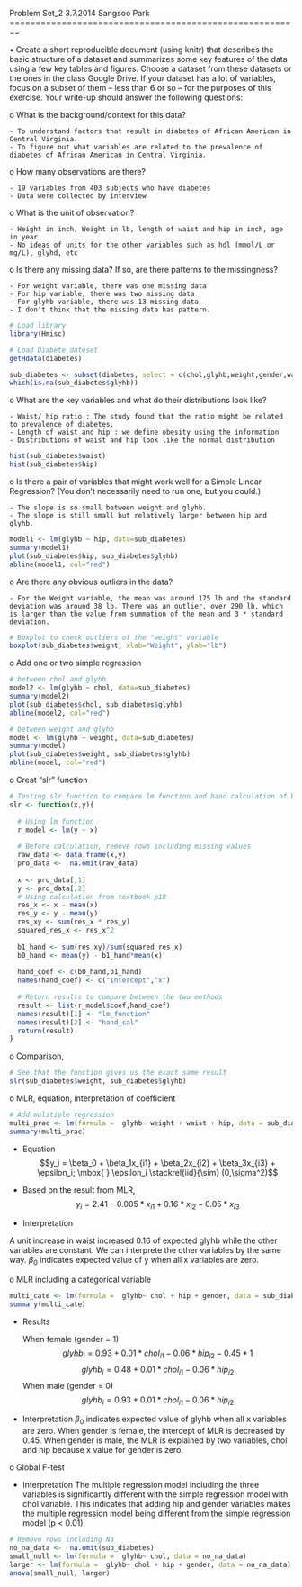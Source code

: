 Problem Set_2
3.7.2014
Sangsoo Park
========================================================

•  Create a short reproducible document (using knitr) that describes the basic structure of a dataset and summarizes some key features of the data using a few key tables and figures. Choose a dataset from these datasets or the ones in the class Google Drive. If your dataset has a lot of variables, focus on a subset of them – less than 6 or so – for the purposes of this exercise. Your write-up should answer the following questions:

o	What is the background/context for this data?

    - To understand factors that result in diabetes of African American in Central Virginia. 
    - To figure out what variables are related to the prevalence of diabetes of African American in Central Virginia. 

o	How many observations are there?

    - 19 variables from 403 subjects who have diabetes
    - Data were collected by interview

o	What is the unit of observation?

    - Height in inch, Weight in lb, length of waist and hip in inch, age in year
    - No ideas of units for the other variables such as hdl (mmol/L or mg/L), glyhd, etc 

o	Is there any missing data? If so, are there patterns to the missingness?

    - For weight variable, there was one missing data 
    - For hip variable, there was two missing data
    - For glyhb variable, there was 13 missing data
    - I don't think that the missing data has pattern.  

```r
# Load library
library(Hmisc)

# Load Diabete dateset
getHdata(diabetes)

sub_diabetes <- subset(diabetes, select = c(chol,glyhb,weight,gender,waist,hip))
which(is.na(sub_diabetes$glyhb))
```

o	What are the key variables and what do their distributions look like?

    - Waist/ hip ratio : The study found that the ratio might be related to prevalence of diabetes. 
    - Length of waist and hip : we define obesity using the information
    - Distributions of waist and hip look like the normal distribution
  
```r
hist(sub_diabetes$waist)
hist(sub_diabetes$hip)
```

o	Is there a pair of variables that might work well for a Simple Linear Regression? (You don't necessarily need to run one, but you could.)

    - The slope is so small between weight and glyhb.
    - The slope is still small but relatively larger between hip and glyhb.
```r
model1 <- lm(glyhb ~ hip, data=sub_diabetes)
summary(model1)
plot(sub_diabetes$hip, sub_diabetes$glyhb)
abline(model1, col="red")
```

o	Are there any obvious outliers in the data?

    - For the Weight variable, the mean was around 175 lb and the standard deviation was around 38 lb. There was an outlier, over 290 lb, which is larger than the value from summation of the mean and 3 * standard deviation. 
```r
# Boxplot to check outliers of the "weight" variable
boxplot(sub_diabetes$weight, xlab="Weight", ylab="lb")
```

o Add one or two simple regression 
```r
# between chol and glyhb
model2 <- lm(glyhb ~ chol, data=sub_diabetes)
summary(model2)
plot(sub_diabetes$chol, sub_diabetes$glyhb)
abline(model2, col="red")

# between weight and glyhb
model <- lm(glyhb ~ weight, data=sub_diabetes)
summary(model)
plot(sub_diabetes$weight, sub_diabetes$glyhb)
abline(model, col="red")
```

o Creat "slr" function

```r
# Testing slr function to compare lm function and hand calculation of b0 and b1
slr <- function(x,y){
  
  # Using lm function
  r_model <- lm(y ~ x)
  
  # Before calculation, remove rows including missing values
  raw_data <- data.frame(x,y)
  pro_data <-  na.omit(raw_data)
  
  x <- pro_data[,1]
  y <- pro_data[,2]
  # Using calculation from textbook p18
  res_x <- x - mean(x)  
  res_y <- y - mean(y)
  res_xy <- sum(res_x * res_y)
  squared_res_x <- res_x^2
  
  b1_hand <- sum(res_xy)/sum(squared_res_x)
  b0_hand <- mean(y) - b1_hand*mean(x)
  
  hand_coef <- c(b0_hand,b1_hand)
  names(hand_coef) <- c("Intercept","x")
  
  # Return results to compare between the two methods
  result <- list(r_model$coef,hand_coef)
  names(result)[1] <- "lm_function"
  names(result)[2] <- "hand_cal"
  return(result)
}
```

o Comparison, 
  
```r
# See that the function gives us the exact same result
slr(sub_diabetes$weight, sub_diabetes$glyhb)
```

o MLR, equation, interpretation of coefficient

```r
# Add mulitiple regression
multi_prac <- lm(formula =  glyhb~ weight + waist + hip, data = sub_diabetes)
summary(multi_prac)
```

  - Equation
$$y_i = \beta_0 + \beta_1x_{i1} + \beta_2x_{i2} + \beta_3x_{i3} + \epsilon_i; \mbox{ } \epsilon_i \stackrel{iid}{\sim} (0,\sigma^2)$$

  - Based on the result from MLR,
$$y_i = 2.41 - 0.005*x_{i1} + 0.16*x_{i2} - 0.05*x_{i3}$$
  
  - Interpretation
  
  A unit increase in waist increased 0.16 of expected glyhb while the other variables are constant. We can interprete the other variables by the same way.
  $\beta_0$ indicates expected value of y when all x variables are zero.
      
o MLR including a categorical variable      
```r
multi_cate <- lm(formula =  glyhb~ chol + hip + gender, data = sub_diabetes)
summary(multi_cate)
```

  - Results
  
    When female (gender = 1)
  $$glyhb_i = 0.93 + 0.01*chol_{i1} - 0.06*hip_{i2} - 0.45 * 1$$
  $$glyhb_i = 0.48 + 0.01*chol_{i1} - 0.06*hip_{i2} $$
    When male (gender = 0)
  $$glyhb_i = 0.93 + 0.01*chol_{i1} - 0.06*hip_{i2}$$
  
  - Interpretation
    $\beta_0$ indicates expected value of glyhb when all x variables are zero. When gender is female, the intercept of MLR is decreased by 0.45. When gender is male, the MLR is explained by two variables, chol and hip because x value for gender is zero. 
  
o Global F-test

  - Interpretation
   The multiple regression model including the three variables is significantly different with the simple regression model with chol variable. This indicates that adding hip and gender variables makes the multiple regression model being different from the simple regression model (p < 0.01). 
   
```r
# Remove rows including Na
no_na_data <-  na.omit(sub_diabetes)
small_null <- lm(formula =  glyhb~ chol, data = no_na_data)
larger <- lm(formula =  glyhb~ chol + hip + gender, data = no_na_data)
anova(small_null, larger)
```
